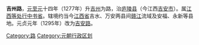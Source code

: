 '''吉州路'''，[[元|元]][[至元_(忽必烈)|至元]]十四年（1277年）升[[吉州|吉州]]为路，治[[庐陵县|庐陵县]]（今江西[[吉安市|吉安市]]）。属[[江西等处行中书省|江西等处行中书省]]。辖境约当今[[江西省|江西省]]吉水、万安两县间[[赣江|赣江]]流域及安福、永新等县地。元贞元年（1295年）改为[[吉安路|吉安路]]。

[[Category:路|Category:路]] 
 
[[Category:元朝行政区划|Category:元朝行政区划]]